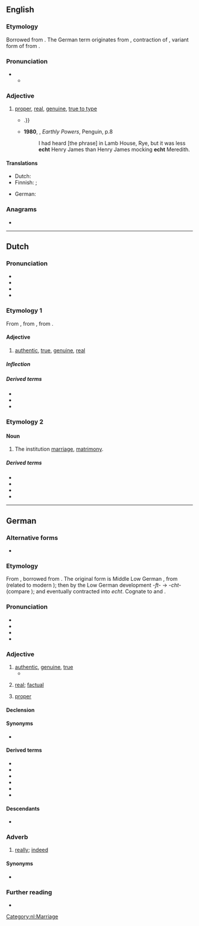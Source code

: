 {{also|-echt|Echt}}
==English==
{{was wotd|2011|December|2}}

===Etymology===
Borrowed from {{bor|en|de|echt||real}}. The German term originates from {{der|en|gml|echt||lawful, genuine}}, contraction of {{m|gml|ehacht}}, variant form of {{m|gml|ehaft||lawful, pertaining to the law}} from {{m|gml|e|ê(e)|law, marriage}}.

===Pronunciation===
* {{IPA|en|/ɛkt/}}
** {{audio|en|LL-Q1860 (eng)-Vealhurl-echt.wav|Audio (UK)}}

===Adjective===
{{en-adj}}

# [[proper]], [[real]], [[genuine]], [[true to type]]
#* {{quote-journal|en|2009|January 18|Ross Douthat| When Buckley Met Reagan| New York Times| url=http://www.nytimes.com/2009/01/18/books/review/Douthat-t.html| passage=An '''echt''' Burkean with a snob’s disdain for the contemporary Republican Party, Hart hinted at a road not taken{{...|, in which a Buckley-led conservative intelligentsia might have labored to infiltrate and convert the liberal-leaning Eastern Establishment, rather than making common cause with Sunbelt populists, Reagan Democrats and other faintly embarrassing constituencies}}.}}
#* '''1980''', {{w|Anthony Burgess}}, ''Earthly Powers'', Penguin, p.8
#*: I had heard [the phrase] in Lamb House, Rye, but it was less '''echt''' Henry James than Henry James mocking '''echt''' Meredith.

====Translations====
{{trans-top|genuine}}
* Dutch: {{t+|nl|echt}}
* Finnish: {{t+|fi|aito}}; {{t+|fi|ehta}} {{q|dialectal}}
{{trans-mid}}
* German: {{t+|de|echt}}
{{trans-bottom}}

===Anagrams===
* {{anagrams|en|a=ceht|Chet|Tech.|chet|etch|hect-|tech}}

----

==Dutch==

===Pronunciation===
* {{IPA|nl|/ɛxt/}}
* {{audio|nl|Nl-echt.ogg|audio}}
* {{hyphenation|nl|echt}}
* {{rhymes|nl|ɛxt}}

===Etymology 1===
From {{inh|nl|dum|echt}}, from {{inh|nl|odt|*ēhaft}}, from {{inh|nl|gmw-pro|*aiwahaft}}.

====Adjective====
{{nl-adj}}

# [[authentic]], [[true]], [[genuine]], [[real]]
#: {{syn|nl|waar|heus}}
#: {{ant|nl|onecht|nep|vals}}

=====Inflection=====
{{nl-decl-adj}}

=====Derived terms=====
* {{l|nl|echtheid}}
* {{l|nl|onecht}}
* {{l|nl|in het echt}}

===Etymology 2===
{{rfe|nl}}

====Noun====
{{nl-noun|m|-|-}}

# The institution [[marriage]], [[matrimony]].
#: {{ux|nl|In de '''echt''' verbinden|to bind in '''matrimony'''}}
#: {{syn|nl|huwelijk}}

=====Derived terms=====
* {{l|nl|echtelijk}}
* {{l|nl|echtgelofte}}
* {{l|nl|echtgenoot}}
* {{l|nl|echtscheiding}}

[[Category:nl:Marriage]]

----

==German==

===Alternative forms===
* {{alter|de|ächt||obsolete}}

===Etymology===
From {{der|de|gmh|echt}}, borrowed from {{der|de|gml|echt||lawful, genuine}}. The original form is Middle Low German {{m|gml|ēhaft||lawful}}, from {{m|gml|ē||law}} (related to modern {{m|de|Ehe}}); then {{m|gml|ēhacht}} by the Low German development ''-ft-'' → ''-cht-'' (compare {{m|de|Nichte}}); and eventually contracted into ''echt''. Cognate to {{cog|goh|ēhaft||honourable}} and {{cog|nl|echt}}.

===Pronunciation===
* {{IPA|de|/ɛçt/}}
* {{audio|de|De-at-echt.ogg|audio (Austria)}}
* {{audio|de|De-echt.ogg|Audio}}
* {{rhymes|de|ɛçt}}

===Adjective===
{{de-adj|er|echtesten}}

# [[authentic]], [[genuine]], [[true]]
#* {{quote-song
|de
|title=Es möchte echt sein
|album=In Echt
|artist=Die Sterne
|year=1994
|passage=Hallo Lexikon, erklär mir wie das funktioniert / Es möchte '''echt''' sein / '''Echt'''}}
#: {{ux|de|Die Jacke ist aus '''echtem''' Leder.|The jacket is made of '''genuine''' leather.}}
# {{lb|de|chiefly|colloquial}} [[real]]; [[factual]]
#: {{syn|de|wirklich|tatsächlich}}
#: {{ux|de|Der Film ist nah an der '''echten''' Geschichte.|The film is close to the '''real''' story.}}
# {{lb|de|maths}} [[proper]]
#: {{uxi|de|'''echte''' Teilmenge|'''proper''' subset}}

====Declension====
{{de-decl-adj|echt|echter|echtest}}

====Synonyms====
* {{sense|real}} {{l|de|wirklich}}

====Derived terms====
* {{l|de|echtgolden}}
* {{l|de|Echtheit}}
* {{l|de|echt jetzt}}
* {{l|de|echtsilbern}}
* {{l|de|in echt}}
* {{l|de|waschecht}}

====Descendants====
* {{desc|bor=1|en|echt}}

===Adverb===
{{de-adv}}

# {{lb|de|chiefly|colloquial}} [[really]]; [[indeed]]

====Synonyms====
* {{l|de|wirklich}}

===Further reading===
* {{R:Duden}}